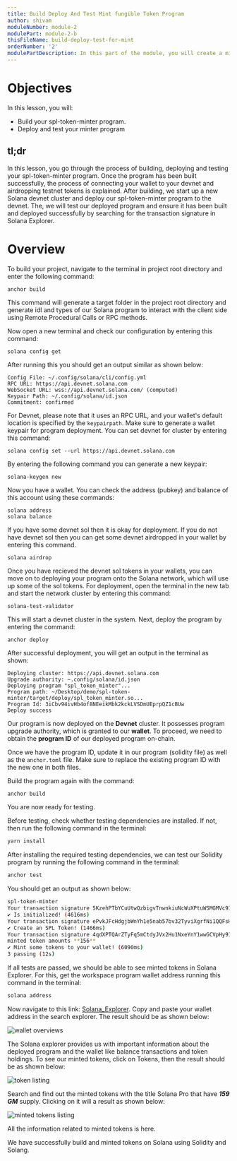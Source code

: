 ```yaml
---
title: Build Deploy And Test Mint fungible Token Program
author: shivam
moduleNumber: module-2
modulePart: module-2-b
thisFileName: build-deploy-test-for-mint
orderNumber: '2'
modulePartDescription: In this part of the module, you will create a minting program using Solidity. You will set up tests, build, deploy, and test the program, along with this demo code.
---
```


# Objectives

In this lesson, you will:

- Build your spl-token-minter program.
- Deploy and test your minter program

## tl;dr

In this lesson, you go through the process of building, deploying and testing your spl-token-minter program. Once the program has been built successfully, the process of connecting your wallet to your devnet and airdropping testnet tokens is explained. After building, we start up a new Solana devnet cluster and deploy our spl-token-minter program to the devnet. The, we will test our deployed program and ensure it has been built and deployed successfully by searching for the transaction signature in Solana Explorer.

# Overview

To build your project, navigate to the terminal in project root directory and enter the following command:

```
anchor build
```

This command will generate a target folder in the project root directory and generate idl and types of our Solana program to interact with the client side using Remote Procedural Calls or RPC methods.

Now open a new terminal and check our configuration by entering this command:

```
solana config get
```

After running this you should get an output similar as shown below:

```
Config File: ~/.config/solana/cli/config.yml
RPC URL: https://api.devnet.solana.com
WebSocket URL: wss://api.devnet.solana.com/ (computed)
Keypair Path: ~/.config/solana/id.json
Commitment: confirmed
```

For Devnet, please note that it uses an RPC URL, and your wallet's default location is specified by the `keypairpath`. Make sure to generate a wallet keypair for program deployment. You can set devnet for cluster by entering this command:

```
solana config set --url https://api.devnet.solana.com
```

By entering the following command you can generate a new keypair:

```
solana-keygen new
```

Now you have a wallet. You can check the address (pubkey) and balance of this account using these commands:

```
solana address
solana balance
```

If you have some devnet sol then it is okay for deployment. If you do not have devnet sol then you can get some devnet airdropped in your wallet by entering this command.

```
solana airdrop 
```

Once you have recieved the devnet sol tokens in your wallets, you can move on to deploying your program onto the Solana network, which will use up some of the sol tokens. For deployment, open the terminal in the new tab and start the network cluster by entering this command:

```
solana-test-validator
```

This will start a devnet cluster in the system. Next, deploy the program by entering the command:

```
anchor deploy
```

After successful deployment, you will get an output in the terminal as shown:

```
Deploying cluster: https://api.devnet.solana.com
Upgrade authority: ~.config/solana/id.json
Deploying program "spl_token_minter"...
Program path: ~/Desktop/demo/spl-token-minter/target/deploy/spl_token_minter.so...
Program Id: 3iCbv94ivHb4of8NEeikMbk2kckLVSDmUEprpQZ1cBUw
Deploy success
```

Our program is now deployed on the **Devnet** cluster. It possesses program upgrade authority, which is granted to our **wallet**. To proceed, we need to obtain the **program ID** of our deployed program on-chain.

Once we have the program ID, update it in our program (solidity file) as well as the `anchor.toml` file. Make sure to replace the existing program ID with the new one in both files.

Build the program again with the command:

```bash
anchor build
```

You are now ready for testing.

Before testing, check whether testing dependencies are installed. If not, then run the following command in the terminal:

```bash
yarn install
```

After installing the required testing dependencies, we can test our Solidity program by running the following command in the terminal:

```bash
anchor test
```

You should get an output as shown below:

```bash
spl-token-minter
Your transaction signature 5KzehPTbYCuUtwQzbigvTnwnkiuNcWuXPtuWSMGMVc914xcV8ddFLV3BqEr3hMsbS9ga6SJjzEDcjRMZhGi6KgvJ
✔ Is initialized! (4616ms)
Your transaction signature ePvkJFcHdgjbWnYh1e5nab57bv32TyviXgrfNi1QQFsHytXgcJvuneD9BzmrEv4rcMu1KXQSr2hpJ2Gsqzf2TAm
✔ Create an SPL Token! (1466ms)
Your transaction signature 4qdXPTQArZTyFq5mCtdyJVx2Hu1NxeYnY1wwGCVpHy91SZjdkngvRYVWDJvmaTigUEshACFbKMULojfChMxcNp85
minted token amounts **156**
✔ Mint some tokens to your wallet! (6090ms)
3 passing (12s)
```

If all tests are passed, we should be able to see minted tokens in Solana Explorer. For this, get the workspace program wallet address running this command in the terminal:

```bash
solana address
```

Now navigate to this link: [Solana_Explorer](https://explorer.solana.com/?cluster=devnet). Copy and paste your wallet address in the search explorer. The result should be as shown below:

![wallet overviews](/moduleimages/w-overview.jpeg)

The Solana explorer provides us with important information about the deployed program and the wallet like balance transactions and token holdings. To see our minted tokens, click on Tokens, then the result should be as shown below:

![token listing](/moduleimages/token_list.jpeg)

Search and find out the minted tokens with the title Solana Pro that have ***159 GM*** supply. Clicking on it will a result as shown below:

![minted tokens listing](/moduleimages/g_token.jpeg)

All the information related to minted tokens is here. 

We have successfully build and minted tokens on Solana using Solidity and Solang.